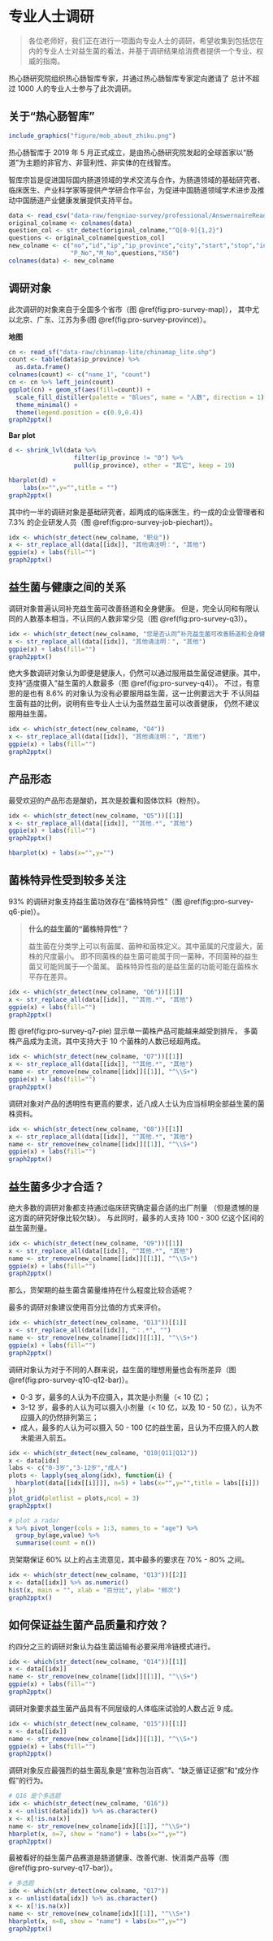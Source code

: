# 专业人士调研 {#professional-survey}


> 各位老师好，我们正在进行一项面向专业人士的调研，希望收集到包括您在内的专业人士对益生菌的看法，并基于调研结果给消费者提供一个专业、权威的指南。

热心肠研究院组织热心肠智库专家，并通过热心肠智库专家定向邀请了
总计不超过 1000 人的专业人士参与了此次调研。


## 关于“热心肠智库”


```r
include_graphics("figure/mob_about_zhiku.png")
```


热心肠智库于 2019 年 5 月正式成立，是由热心肠研究院发起的全球首家以“肠道”为主题的非官方、非营利性、非实体的在线智库。

智库宗旨是促进国际国内肠道领域的学术交流与合作，为肠道领域的基础研究者、临床医生、产业科学家等提供产学研合作平台，为促进中国肠道领域学术进步及推动中国肠道产业健康发展提供支持平台。

```r
data <- read_csv("data-raw/fengniao-survey/professional/AnswernaireReadable.csv")
original_colname <- colnames(data)
question_col <- str_detect(original_colname,"^Q[0-9]{1,2}")
questions <- original_colname[question_col]
new_colname <- c("no","id","ip","ip_province","city","start","stop","interval","status",
                 "P_No","M_No",questions,"X50")
colnames(data) <- new_colname
```


## 调研对象

此次调研的对象来自于全国多个省市（图 \@ref(fig:pro-survey-map)），
其中尤以北京、广东、江苏为多(图 \@ref(fig:pro-survey-province)）。

**地图**

```r
cn <- read_sf("data-raw/chinamap-lite/chinamap_lite.shp")
count <- table(data$ip_province) %>%
  as.data.frame()
colnames(count) <- c("name_1", "count")
cn <- cn %>% left_join(count)
ggplot(cn) + geom_sf(aes(fill=count)) +
  scale_fill_distiller(palette = "Blues", name = "人数", direction = 1) + 
  theme_minimal() +
  theme(legend.position = c(0.9,0.4)) 
graph2pptx()
```

**Bar plot**

```r
d <- shrink_lvl(data %>% 
                  filter(ip_province != "0") %>% 
                  pull(ip_province), other = "其它", keep = 19)

hbarplot(d) +
    labs(x="",y="",title = "")
graph2pptx()
```

其中约一半的调研对象是基础研究者，超两成的临床医生，约一成的企业管理者和
7.3% 的企业研发人员（图 \@ref(fig:pro-survey-job-piechart)）。

```r
idx <- which(str_detect(new_colname, "职业"))
x <- str_replace_all(data[[idx]], "其他请注明：", "其他")
ggpie(x) + labs(fill="") 
graph2pptx()
```

## 益生菌与健康之间的关系

调研对象普遍认同补充益生菌可改善肠道和全身健康。
但是，完全认同和有限认同的人数基本相当，不认同的人数非常少见（图 \@ref(fig:pro-survey-q3)）。



```r
idx <- which(str_detect(new_colname, "您是否认同“补充益生菌可改善肠道和全身健康”？"))
x <- str_replace_all(data[[idx]], "其他请注明：", "其他")
ggpie(x) + labs(fill="") 
graph2pptx()
```
绝大多数调研对象认为即便是健康人，仍然可以通过服用益生菌促进健康。其中，
支持“适度摄入”益生菌的人数最多（图 \@ref(fig:pro-survey-q4)）。
不过，有意思的是也有 8.6% 的对象认为没有必要服用益生菌，这一比例要远大于
不认同益生菌有益的比例，说明有些专业人士认为虽然益生菌可以改善健康，
仍然不建议服用益生菌。


```r
idx <- which(str_detect(new_colname, "Q4"))
x <- str_replace_all(data[[idx]], "其他请注明：", "其他")
ggpie(x) + labs(fill="") 
graph2pptx()
```



## 产品形态


最受欢迎的产品形态是酸奶，其次是胶囊和固体饮料（粉剂）。

```r
idx <- which(str_detect(new_colname, "Q5"))[[1]]
x <- str_replace_all(data[[idx]], "^其他.*", "其他")
ggpie(x) + labs(fill="") 
graph2pptx()
```
```r
hbarplot(x) + labs(x="",y="")
```

## 菌株特异性受到较多关注

93% 的调研对象支持益生菌功效存在“菌株特异性”（图 \@ref(fig:pro-survey-q6-pie)）。

> **什么的益生菌的“菌株特异性”？**
> 
> 益生菌在分类学上可以有菌属、菌种和菌株定义。其中菌属的尺度最大，菌株的尺度最小。
即不同菌株的益生菌可能属于同一菌种，不同菌种的益生菌又可能同属于一个菌属。
菌株特异性指的是益生菌的功能可能在菌株水平存在差异。

```r
idx <- which(str_detect(new_colname, "Q6"))[[1]]
x <- str_replace_all(data[[idx]], "^其他.*", "其他")
ggpie(x) + labs(fill="") 
graph2pptx()
```

图 \@ref(fig:pro-survey-q7-pie) 显示单一菌株产品可能越来越受到排斥，
多菌株产品成为主流，其中支持大于 10 个菌株的人数已经超两成。

```r
idx <- which(str_detect(new_colname, "Q7"))[[1]]
x <- str_replace_all(data[[idx]], "^其他.*", "其他")
name <- str_remove(new_colname[[idx]][[1]], "^\\S+")
ggpie(x) + labs(fill="") 
graph2pptx()
```
调研对象对产品的透明性有更高的要求，近八成人士认为应当标明全部益生菌的菌株资料。

```r
idx <- which(str_detect(new_colname, "Q8"))[[1]]
x <- str_replace_all(data[[idx]], "^其他.*", "其他")
name <- str_remove(new_colname[[idx]][[1]], "^\\S+")
ggpie(x) + labs(fill="") 
graph2pptx()
```

## 益生菌多少才合适？

绝大多数的调研对象都支持通过临床研究确定最合适的出厂剂量
（但是遗憾的是这方面的研究好像比较欠缺）。
与此同时，最多的人支持 100 - 300 亿这个区间的益生菌剂量。


```r
idx <- which(str_detect(new_colname, "Q9"))[[1]]
x <- str_replace_all(data[[idx]], "^其他.*", "其他")
name <- str_remove(new_colname[[idx]][[1]], "^\\S+")
ggpie(x) + labs(fill="") 
graph2pptx()
```

那么，货架期的益生菌含菌量维持在什么程度比较合适呢？

最多的调研对象建议使用百分比值的方式来评价。

```r
idx <- which(str_detect(new_colname, "Q13"))[[1]]
x <- str_replace_all(data[[idx]], "：.*", "")
name <- str_remove(new_colname[[idx]][[1]], "^\\S+")
ggpie(x) + labs(fill="") 
graph2pptx()
```


调研对象认为对于不同的人群来说，益生菌的理想用量也会有所差异（图 \@ref(fig:pro-survey-q10-q12-bar)）。

- 0-3 岁，最多的人认为不应摄入，其次是小剂量（< 10 亿）；
- 3-12 岁，最多的人认为可以摄入小剂量（< 10 亿，以及 10 - 50 亿），认为不应摄入的仍然排列第三；
- 成人，最多的人认为可以摄入 50 - 100 亿的益生菌，且认为不应摄入的人数未能进入前五。

```r
idx <- which(str_detect(new_colname, "Q10|Q11|Q12"))
x <- data[idx] 
labs <- c("0-3岁","3-12岁","成人")
plots <- lapply(seq_along(idx), function(i) {
  hbarplot(data[[idx[[i]]]], n=5) + labs(x="",y="",title = labs[[i]])
})
plot_grid(plotlist = plots,ncol = 3)
graph2pptx()
```

```r
# plot a radar
x %>% pivot_longer(cols = 1:3, names_to = "age") %>%
  group_by(age,value) %>%
  summarise(count = n())
```


货架期保证 60% 以上的占主流意见，其中最多的要求在 70% - 80% 之间。

```r
idx <- which(str_detect(new_colname, "Q13"))[[2]]
x <- data[[idx]] %>% as.numeric()
hist(x, main = "", xlab = "百分比", ylab= "频次")
graph2pptx()
```

## 如何保证益生菌产品质量和疗效？


约四分之三的调研对象认为益生菌运输有必要采用冷链模式进行。

```r
idx <- which(str_detect(new_colname, "Q14"))[[1]]
x <- data[[idx]] 
name <- str_remove(new_colname[[idx]][[1]], "^\\S+")
ggpie(x) + labs(fill="")
graph2pptx()
```
调研对象要求益生菌产品具有不同层级的人体临床试验的人数占近 9 成。

```r
idx <- which(str_detect(new_colname, "Q15"))[[1]]
x <- data[[idx]] 
name <- str_remove(new_colname[[idx]][[1]], "^\\S+")
ggpie(x) + labs(fill="")
graph2pptx()
```

调研对象反应最强烈的益生菌乱象是“宣称包治百病”、“缺乏循证证据”和“成分作假”的行为。

```r
# Q16 是个多选题
idx <- which(str_detect(new_colname, "Q16"))
x <- unlist(data[idx]) %>% as.character()
x <- x[!is.na(x)]
name <- str_remove(new_colname[idx][[1]], "^\\S+")
hbarplot(x, n=7, show = "name") + labs(x="",y="")
graph2pptx()
```

最被看好的益生菌产品赛道是肠道健康、改善代谢、快消类产品等（图 \@ref(fig:pro-survey-q17-bar)）。

```r
# 多选题
idx <- which(str_detect(new_colname, "Q17"))
x <- unlist(data[idx]) %>% as.character()
x <- x[!is.na(x)]
name <- str_remove(new_colname[idx][[1]], "^\\S+")
hbarplot(x, n=8, show = "name") + labs(x="",y="")
graph2pptx()
```














